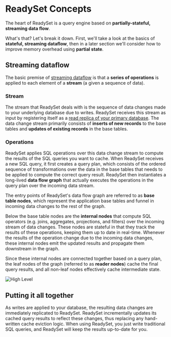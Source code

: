 # ReadySet Concepts 
The heart of ReadySet is a query engine based on **partially-stateful, streaming data flow**. 

What's that? Let's break it down. First, we'll take a look at the basics of **stateful, streaming dataflow**, then 
in a later section we'll consider how to improve memory overhead using **partial state**. 

## Streaming dataflow 
The basic premise of [streaming dataflow](https://en.wikipedia.org/wiki/Stream_processing) is that a **series 
of operations** is applied to each element of a **stream** (a given a sequence of data). 

### Stream

The stream that ReadySet deals with is the sequence of data changes made to your underlying database due to writes. 
ReadySet receives this stream as input by registering itself as a [read replica of your primary database](https://dev.mysql.com/doc/internals/en/replication.html). 
The data change stream primarily consists of **inserts of new records** to the base tables and **updates of 
existing records** in the base tables.  

### Operations 

ReadySet applies SQL operations over this data change stream to compute the results of the SQL queries you want to cache. When ReadySet receives a new SQL query, it first creates a query plan, which consists of the ordered sequence of transformations over the data in the base tables that needs to be applied to compute the correct query result. ReadySet then instantiates a long-lived **data flow graph** that actually executes the operations in the query plan over the incoming data stream. 

The entry points of ReadySet's data flow graph are referred to as **base table nodes**, which represent the application base tables 
and funnel in incoming data changes to the rest of the graph. 

Below the base table nodes are the **internal nodes** that compute SQL operators (e.g. joins, aggregates, projections, and filters)
over the incoming stream of data changes. These nodes are stateful in that they track the results of these operations, keeping 
them up to date in real-time. Whenever the results of the operation change due to the incoming data changes, these internal nodes 
emit the updated results and propagate them downstream in the graph.

Since these internal nodes are connected together based on a query plan, the leaf nodes of the graph (referred to as **reader nodes**) 
cache the final query results, and all non-leaf nodes effectively cache intermediate state.  

![High Level](/high-level-graph.png)

## Putting it all together 
As writes are applied to your database, the resulting data changes are immediately replicated to ReadySet. ReadySet incrementally 
updates its cached query results to reflect these changes, thus replacing any hand-written cache eviction logic. When using ReadySet,
you just write traditional SQL queries, and ReadySet will keep the results up-to-date for you. 

